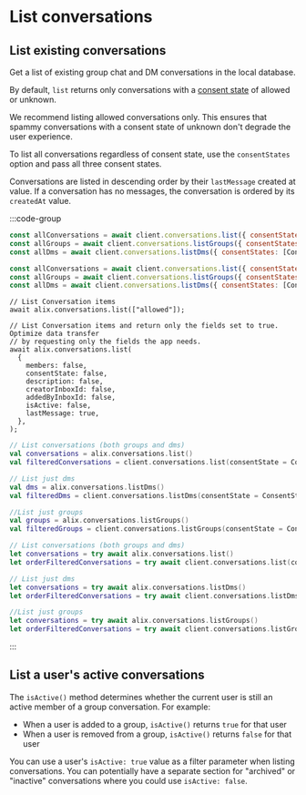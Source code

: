 
<AutoBreadcrumb />

# List conversations

## List existing conversations

Get a list of existing group chat and DM conversations in the local database.

By default, `list` returns only conversations with a [consent state](/inboxes/user-consent/user-consent#how-user-consent-preferences-are-set) of allowed or unknown.

We recommend listing allowed conversations only. This ensures that spammy conversations with a consent state of unknown don't degrade the user experience.

To list all conversations regardless of consent state, use the `consentStates` option and pass all three consent states.

Conversations are listed in descending order by their `lastMessage` created at value. If a conversation has no messages, the conversation is ordered by its `createdAt` value.

:::code-group

```js [Browser]
const allConversations = await client.conversations.list({ consentStates: [ConsentState.Allowed] });
const allGroups = await client.conversations.listGroups({ consentStates: [ConsentState.Allowed] });
const allDms = await client.conversations.listDms({ consentStates: [ConsentState.Allowed] });
```

```js [Node]
const allConversations = await client.conversations.list({ consentStates: [ConsentState.Allowed] });
const allGroups = await client.conversations.listGroups({ consentStates: [ConsentState.Allowed] });
const allDms = await client.conversations.listDms({ consentStates: [ConsentState.Allowed] });
```

```tsx [React Native]
// List Conversation items
await alix.conversations.list(["allowed"]);

// List Conversation items and return only the fields set to true. Optimize data transfer
// by requesting only the fields the app needs.
await alix.conversations.list(
  {
    members: false,
    consentState: false,
    description: false,
    creatorInboxId: false,
    addedByInboxId: false,
    isActive: false,
    lastMessage: true,
  },
);
```

```kotlin [Kotlin]
// List conversations (both groups and dms)
val conversations = alix.conversations.list()
val filteredConversations = client.conversations.list(consentState = ConsentState.ALLOWED)

// List just dms
val dms = alix.conversations.listDms()
val filteredDms = client.conversations.listDms(consentState = ConsentState.ALLOWED)

//List just groups
val groups = alix.conversations.listGroups()
val filteredGroups = client.conversations.listGroups(consentState = ConsentState.ALLOWED)

```

```swift [Swift]
// List conversations (both groups and dms)
let conversations = try await alix.conversations.list()
let orderFilteredConversations = try await client.conversations.list(consentState: .allowed)

// List just dms
let conversations = try await alix.conversations.listDms()
let orderFilteredConversations = try await client.conversations.listDms(consentState: .allowed)

//List just groups
let conversations = try await alix.conversations.listGroups()
let orderFilteredConversations = try await client.conversations.listGroups(consentState: .allowed)
```

:::

## List a user's active conversations

The `isActive()` method determines whether the current user is still an active member of a group conversation. For example:

- When a user is added to a group, `isActive()` returns `true` for that user
- When a user is removed from a group, `isActive()` returns `false` for that user

You can use a user's `isActive: true` value as a filter parameter when listing conversations. You can potentially have a separate section for "archived" or "inactive" conversations where you could use `isActive: false`.
